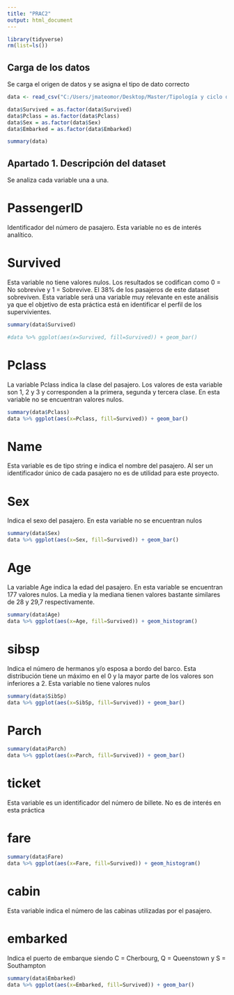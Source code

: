 ---
title: "PRAC2"
output: html_document
---

```{r setup, include=FALSE}
library(tidyverse)
rm(list=ls())
```

## Carga de los datos

Se carga el origen de datos y se asigna el tipo de dato correcto

```{r cars}
data <- read_csv("C:/Users/jmateomor/Desktop/Master/Tipología y ciclo de vida de los datos/PRAC2/train.csv")

data$Survived = as.factor(data$Survived)
data$Pclass = as.factor(data$Pclass)
data$Sex = as.factor(data$Sex)
data$Embarked = as.factor(data$Embarked)

summary(data)

```

## Apartado 1. Descripción del dataset

Se analiza cada variable una a una.

# PassengerID

Identificador del número de pasajero. Esta variable no es de interés analítico.

# Survived

Esta variable no tiene valores nulos. Los resultados se codifican como 0 = No sobrevive y 1 = Sobrevive.
El 38% de los pasajeros de este dataset sobreviven. Esta variable será una variable muy relevante en este análisis ya que el objetivo de esta práctica está en identificar el perfil de los supervivientes.

```{r pressure, echo=FALSE}
summary(data$Survived)

#data %>% ggplot(aes(x=Survived, fill=Survived)) + geom_bar()
```

# Pclass

La variable Pclass indica la clase del pasajero. Los valores de esta variable son 1, 2 y 3 y corresponden a la primera, segunda y tercera clase. En esta variable no se encuentran valores nulos.

```{r pressure, echo=FALSE}
summary(data$Pclass)
data %>% ggplot(aes(x=Pclass, fill=Survived)) + geom_bar()

```

# Name

Esta variable es de tipo string e indica el nombre del pasajero. Al ser un identificador único de cada pasajero no es de utilidad para este proyecto.

# Sex

Indica el sexo del pasajero. En esta variable no se encuentran nulos

```{r pressure, echo=FALSE}
summary(data$Sex)
data %>% ggplot(aes(x=Sex, fill=Survived)) + geom_bar()

```
# Age

La variable Age indica la edad del pasajero. En esta variable se encuentran 177 valores nulos.
La media y la mediana tienen valores bastante similares de 28 y 29,7 respectivamente.


```{r pressure, echo=FALSE}
summary(data$Age)
data %>% ggplot(aes(x=Age, fill=Survived)) + geom_histogram()

```

# sibsp

Indica el número de hermanos y/o esposa a bordo del barco. Esta distribución tiene un máximo en el 0 y la mayor parte de los valores son inferiores a 2. Esta variable no tiene valores nulos

```{r pressure, echo=FALSE}
summary(data$SibSp)
data %>% ggplot(aes(x=SibSp, fill=Survived)) + geom_bar()

```

# Parch



```{r pressure, echo=FALSE}
summary(data$Parch)
data %>% ggplot(aes(x=Parch, fill=Survived)) + geom_bar()
```
# ticket

Esta variable es un identificador del número de billete. No es de interés en esta práctica

#  fare

```{r pressure, echo=FALSE}
summary(data$Fare)
data %>% ggplot(aes(x=Fare, fill=Survived)) + geom_histogram()
```

# cabin

Esta variable indica el número de las cabinas utilizadas por el pasajero.


# embarked

Indica el puerto de embarque siendo C = Cherbourg, Q = Queenstown y S = Southampton


```{r pressure, echo=FALSE}
summary(data$Embarked)
data %>% ggplot(aes(x=Embarked, fill=Survived)) + geom_bar()
```